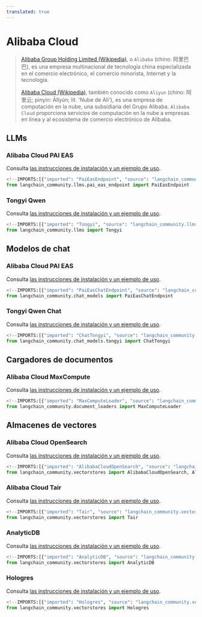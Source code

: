 ```yaml
---
translated: true
---
```


# Alibaba Cloud

>[Alibaba Group Holding Limited (Wikipedia)](https://en.wikipedia.org/wiki/Alibaba_Group), o `Alibaba`
> (chino: 阿里巴巴), es una empresa multinacional de tecnología china especializada en el comercio electrónico, el comercio minorista,
> Internet y la tecnología.
>
> [Alibaba Cloud (Wikipedia)](https://en.wikipedia.org/wiki/Alibaba_Cloud), también conocido como `Aliyun`
> (chino: 阿里云; pinyin: Ālǐyún; lit. 'Nube de Ali'), es una empresa de computación en la nube, una subsidiaria
> del Grupo Alibaba. `Alibaba Cloud` proporciona servicios de computación en la nube a empresas en línea y
> al ecosistema de comercio electrónico de Alibaba.

## LLMs

### Alibaba Cloud PAI EAS

Consulta [las instrucciones de instalación y un ejemplo de uso](/docs/integrations/llms/alibabacloud_pai_eas_endpoint).

```python
<!--IMPORTS:[{"imported": "PaiEasEndpoint", "source": "langchain_community.llms.pai_eas_endpoint", "docs": "https://api.python.langchain.com/en/latest/llms/langchain_community.llms.pai_eas_endpoint.PaiEasEndpoint.html", "title": "Alibaba Cloud"}]-->
from langchain_community.llms.pai_eas_endpoint import PaiEasEndpoint
```

### Tongyi Qwen

Consulta [las instrucciones de instalación y un ejemplo de uso](/docs/integrations/llms/tongyi).

```python
<!--IMPORTS:[{"imported": "Tongyi", "source": "langchain_community.llms", "docs": "https://api.python.langchain.com/en/latest/llms/langchain_community.llms.tongyi.Tongyi.html", "title": "Alibaba Cloud"}]-->
from langchain_community.llms import Tongyi
```

## Modelos de chat

### Alibaba Cloud PAI EAS

Consulta [las instrucciones de instalación y un ejemplo de uso](/docs/integrations/chat/alibaba_cloud_pai_eas).

```python
<!--IMPORTS:[{"imported": "PaiEasChatEndpoint", "source": "langchain_community.chat_models", "docs": "https://api.python.langchain.com/en/latest/chat_models/langchain_community.chat_models.pai_eas_endpoint.PaiEasChatEndpoint.html", "title": "Alibaba Cloud"}]-->
from langchain_community.chat_models import PaiEasChatEndpoint
```

### Tongyi Qwen Chat

Consulta [las instrucciones de instalación y un ejemplo de uso](/docs/integrations/chat/tongyi).

```python
<!--IMPORTS:[{"imported": "ChatTongyi", "source": "langchain_community.chat_models.tongyi", "docs": "https://api.python.langchain.com/en/latest/chat_models/langchain_community.chat_models.tongyi.ChatTongyi.html", "title": "Alibaba Cloud"}]-->
from langchain_community.chat_models.tongyi import ChatTongyi
```

## Cargadores de documentos

### Alibaba Cloud MaxCompute

Consulta [las instrucciones de instalación y un ejemplo de uso](/docs/integrations/document_loaders/alibaba_cloud_maxcompute).

```python
<!--IMPORTS:[{"imported": "MaxComputeLoader", "source": "langchain_community.document_loaders", "docs": "https://api.python.langchain.com/en/latest/document_loaders/langchain_community.document_loaders.max_compute.MaxComputeLoader.html", "title": "Alibaba Cloud"}]-->
from langchain_community.document_loaders import MaxComputeLoader
```

## Almacenes de vectores

### Alibaba Cloud OpenSearch

Consulta [las instrucciones de instalación y un ejemplo de uso](/docs/integrations/vectorstores/alibabacloud_opensearch).

```python
<!--IMPORTS:[{"imported": "AlibabaCloudOpenSearch", "source": "langchain_community.vectorstores", "docs": "https://api.python.langchain.com/en/latest/vectorstores/langchain_community.vectorstores.alibabacloud_opensearch.AlibabaCloudOpenSearch.html", "title": "Alibaba Cloud"}, {"imported": "AlibabaCloudOpenSearchSettings", "source": "langchain_community.vectorstores", "docs": "https://api.python.langchain.com/en/latest/vectorstores/langchain_community.vectorstores.alibabacloud_opensearch.AlibabaCloudOpenSearchSettings.html", "title": "Alibaba Cloud"}]-->
from langchain_community.vectorstores import AlibabaCloudOpenSearch, AlibabaCloudOpenSearchSettings
```

### Alibaba Cloud Tair

Consulta [las instrucciones de instalación y un ejemplo de uso](/docs/integrations/vectorstores/tair).

```python
<!--IMPORTS:[{"imported": "Tair", "source": "langchain_community.vectorstores", "docs": "https://api.python.langchain.com/en/latest/vectorstores/langchain_community.vectorstores.tair.Tair.html", "title": "Alibaba Cloud"}]-->
from langchain_community.vectorstores import Tair
```

### AnalyticDB

Consulta [las instrucciones de instalación y un ejemplo de uso](/docs/integrations/vectorstores/analyticdb).

```python
<!--IMPORTS:[{"imported": "AnalyticDB", "source": "langchain_community.vectorstores", "docs": "https://api.python.langchain.com/en/latest/vectorstores/langchain_community.vectorstores.analyticdb.AnalyticDB.html", "title": "Alibaba Cloud"}]-->
from langchain_community.vectorstores import AnalyticDB
```

### Hologres

Consulta [las instrucciones de instalación y un ejemplo de uso](/docs/integrations/vectorstores/hologres).

```python
<!--IMPORTS:[{"imported": "Hologres", "source": "langchain_community.vectorstores", "docs": "https://api.python.langchain.com/en/latest/vectorstores/langchain_community.vectorstores.hologres.Hologres.html", "title": "Alibaba Cloud"}]-->
from langchain_community.vectorstores import Hologres
```
